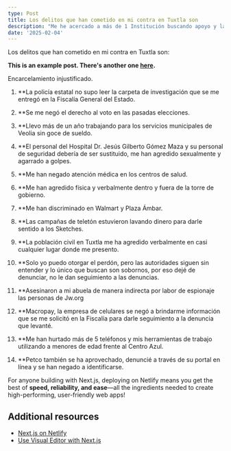 ```yaml
---
type: Post
title: Los delitos que han cometido en mi contra en Tuxtla son  
description: "Me he acercado a más de 1 Institución buscando apoyo y las autoridades se han negado a cumplir con su obligación."
date: '2025-02-04'
---
```


Los delitos que han cometido en mi contra en Tuxtla son: 

**This is an example post. There's another one [here](/posts/example-post-1).**

Encarcelamiento injustificado.

1. **La policía estatal no supo leer la carpeta de investigación que se me entregó en la Fiscalía General del Estado.

2. **Se me negó el derecho al voto en las pasadas elecciones.

3. **Llevo más de un año trabajando para los servicios municipales de Veolia sin goce de sueldo.

4. **El personal del Hospital Dr. Jesús Gilberto Gómez Maza y su personal de seguridad debería de ser sustituido, me han agredido sexualmente y agarrado a golpes.

5. **Me han negado atención médica en los centros de salud.

6. **Me han agredido física y verbalmente dentro y fuera de la torre de gobierno.

7. **Me han discriminado en Walmart y Plaza Ámbar.

8. **Las campañas de teletón estuvieron lavando dinero para darle sentido a los Sketches.

9. **La población civil en Tuxtla me ha agredido verbalmente en casi cualquier lugar donde me presento.

10. **Solo yo puedo otorgar el perdón, pero las autoridades siguen sin entender y lo único que buscan son sobornos, por eso dejé de denunciar, no le dan seguimiento a las denuncias.

11. **Asesinaron a mi abuela de manera indirecta por labor de espionaje las personas de Jw.org

12. **Macropay, la empresa de celulares se negó a brindarme información que se me solicitó en la Fiscalía para darle seguimiento a la denuncia que levanté.

13. **Me han hurtado más de 5 teléfonos y mis herramientas de trabajo utilizando a menores de edad frente al Centro Azul.

14. **Petco también se ha aprovechado, denuncié a través de su portal en línea y se han negado a identificarse.

For anyone building with Next.js, deploying on Netlify means you get the best of **speed, reliability, and ease**—all the ingredients needed to create high-performing, user-friendly web apps!

## Additional resources

- [Next.js on Netlify](https://docs.netlify.com/frameworks/next-js/overview/)
- [Use Visual Editor with Next.js](https://docs.netlify.com/visual-editor/frameworks/next/)